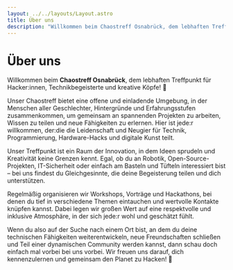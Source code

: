 ```yaml
---
layout: ../../layouts/Layout.astro
title: Über uns
description: "Willkommen beim Chaostreff Osnabrück, dem lebhaften Treffpunkt für Hacker:innen, Technikbegeisterte und kreative Köpfe!"
---
```



# Über uns

Willkommen beim **Chaostreff Osnabrück**, dem lebhaften Treffpunkt für Hacker:innen, Technikbegeisterte und kreative Köpfe! 🌟

Unser Chaostreff bietet eine offene und einladende Umgebung, in der Menschen aller Geschlechter,
Hintergründe und Erfahrungsstufen zusammenkommen, um gemeinsam an spannenden Projekten zu arbeiten, Wissen zu
teilen und neue Fähigkeiten zu erlernen. Hier ist jede:r willkommen, der:die die Leidenschaft und Neugier für Technik, Programmierung,
Hardware-Hacks und digitale Kunst teilt.

Unser Treffpunkt ist ein Raum der Innovation, in dem Ideen sprudeln und Kreativität keine Grenzen kennt.
Egal, ob du an Robotik, Open-Source-Projekten, IT-Sicherheit oder einfach am Basteln und Tüfteln interessiert
bist – bei uns findest du Gleichgesinnte, die deine Begeisterung teilen und dich unterstützen.

Regelmäßig organisieren wir Workshops, Vorträge und Hackathons, bei denen du tief in verschiedene Themen
eintauchen und wertvolle Kontakte knüpfen kannst. Dabei legen wir großen Wert auf eine respektvolle und
inklusive Atmosphäre, in der sich jede:r wohl und geschätzt fühlt.

Wenn du also auf der Suche nach einem Ort bist, an dem du deine technischen Fähigkeiten weiterentwickeln,
neue Freundschaften schließen und Teil einer dynamischen Community werden kannst,
dann schau doch einfach mal vorbei bei uns vorbei. Wir freuen uns darauf,
dich kennenzulernen und gemeinsam den Planet zu Hacken! 🚀

<Events type="upcoming" />

<Events type="past" />
